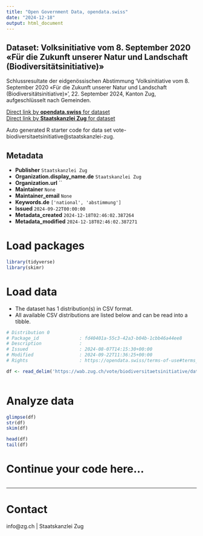 ```yaml
---
title: "Open Government Data, opendata.swiss"
date: "2024-12-18"
output: html_document
---
```


## Dataset: Volksinitiative vom 8. September 2020 «Für die Zukunft unserer Natur und Landschaft (Biodiversitätsinitiative)»

Schlussresultate der eidgenössischen Abstimmung 'Volksinitiative vom 8. September 2020 «Für die Zukunft unserer Natur und Landschaft (Biodiversitätsinitiative)»', 22. September 2024, Kanton Zug, aufgeschlüsselt nach Gemeinden.

[Direct link by **opendata.swiss** for dataset](https://opendata.swiss/de/dataset/volksinitiative-vom-8-september-2020-fur-die-zukunft-unserer-natur-und-landschaft-biodiversitat)<br>
[Direct link by **Staatskanzlei Zug** for dataset](https://wab.zug.ch/vote/biodiversitaetsinitiative/data)

Auto generated R starter code for data set vote-biodiversitaetsinitiative@staatskanzlei-zug.

## Metadata

- **Publisher** `Staatskanzlei Zug`
- **Organization.display_name.de** `Staatskanzlei Zug`
- **Organization.url** ``
- **Maintainer** `None`
- **Maintainer_email** `None`
- **Keywords.de** `['national', 'abstimmung']`
- **Issued** `2024-09-22T00:00:00`
- **Metadata_created** `2024-12-18T02:46:02.387264`
- **Metadata_modified** `2024-12-18T02:46:02.387271`


# Load packages

```r

library(tidyverse)
library(skimr)

```

# Load data

-   The dataset has 1 distribution(s) in CSV format.
-   All available CSV distributions are listed below and can be read into a tibble.

```r

# Distribution 0
# Package_id               : fd40401a-55c3-42a3-b04b-1cbb46a44ee8
# Description              : 
# Issued                   : 2024-08-07T14:15:30+00:00
# Modified                 : 2024-09-22T11:36:25+00:00
# Rights                   : https://opendata.swiss/terms-of-use#terms_by

df <- read_delim('https://wab.zug.ch/vote/biodiversitaetsinitiative/data-csv')



```

# Analyze data

```r

glimpse(df)
str(df)
skim(df)

head(df)
tail(df)

```

# Continue your code here...

```r

```

------------------------------------------------------------------------

# Contact

info@zg.ch | Staatskanzlei Zug
